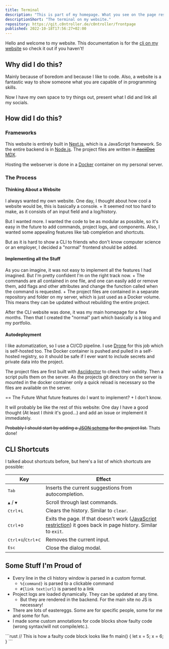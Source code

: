 ```yaml
---
title: Terminal
description: "This is part of my homepage. What you see on the page resembles an CLI. You just type in commands and some output is shown or it does something on the website. To find out which commands are available, you can just type help. Everything is always in development. So if you come back in a few days/weeks/months/years something could have been changed! You can also check out the dev version if you haven't already. Have fun!"
descriptionShort: "The terminal on my website."
repository: https://git.c0ntroller.de/c0ntroller/frontpage
published: 2022-10-18T17:56:27+02:00
---
```


Hello and welcome to my website. This documentation is for the [cli on my website](https://c0ntroller.de/terminal) so check it out if you haven't!

## Why did I do this?
Mainly because of boredom and because I like to code.
Also, a website is a fantastic way to show someone what you are capable of in programming skills.

Now I have my own space to try things out, present what I did and link all my socials.

## How did I do this?
### Frameworks
This website is entirely built in [Next.js](https://nextjs.org/), which is a JavaScript framework.
So the entire backend is in [Node.js](https://nodejs.org/).
The project files are written in ~~[AsciiDoc](https://projects.eclipse.org/projects/asciidoc.asciidoc-lang)~~ [MDX](https://mdxjs.com/).

Hosting the webserver is done in a [Docker](https://www.docker.com/) container on my personal server.

### The Process
#### Thinking About a Website
I always wanted my own website. One day, I thought about how cool a website would be, this is basically a console. +
It seemed not too hard to make, as it consists of an input field and a log/history. 

But I wanted more. I wanted the code to be as modular as possible, so it's easy in the future to add commands, project logs, and components. Also, I wanted some appealing features like tab completion and shortcuts.

But as it is hard to show a CLI to friends who don't know computer science or an employer, I decided a "normal" frontend should be added.

#### Implementing all the Stuff
As you can imagine, it was not easy to implement all the features I had imagined. But I'm pretty confident I'm on the right track now. +
The commands are all contained in one file, and one can easily add or remove them, add flags and other attributes and change the function called when the command is requested. +
The project files are contained in a separate repository and folder on my server, which is just used as a Docker volume. This means they can be updated without rebuilding the entire project. 

After the CLI website was done, it was my main homepage for a few months.
Then that I created the "normal" part which basically is a blog and my portfolio.

#### Autodeployment
I like automatization, so I use a CI/CD pipeline.
I use [Drone](https://www.drone.io/) for this job which is self-hosted too.
The Docker container is pushed and pulled in a self-hosted registry, so it should be safe if I ever want to include secrets and private data into the project.

The project files are first built with [Asciidoctor](https://asciidoctor.org/) to check their validity.
Then a script pulls them on the server.
As the projects git directory on the server is mounted in the docker container only a quick reload is necessary so the files are available on the server.

== The Future
What future features do I want to implement? +
I don't know.

It will probably be like the rest of this website: 
One day I have a good thought (At least I _think_ it's good...) and add an issue or implement it immediately.

~~Probably I should start by adding a [JSON schema](https://json-schema.org/) for the project list.~~ Thats done!

## CLI Shortcuts
I talked about shortcuts before, but here's a list of which shortcuts are possible: 

| Key | Effect |
|-----|--------|
| <kbd>Tab</kbd> | Inserts the current suggestions from autocompletion. |
| <kbd>&#9650;</kbd> / <kbd>&#9660;</kbd> | Scroll through last commands. |
| <kbd>Ctrl</kbd>+<kbd>L</kbd> | Clears the history. Similar to `clear`. |
| <kbd>Ctrl</kbd>+<kbd>D</kbd> | Exits the page. If that doesn't work ([JavaScript restriction](https://developer.mozilla.org/en-US/docs/Web/API/Window/close)) it goes back in page history. Similar to `exit`. |
| <kbd>Ctrl</kbd>+<kbd>U</kbd>/<kbd>Ctrl</kbd>+<kbd>C</kbd> | Removes the current input. |
| <kbd>Esc</kbd> | Close the dialog modal. |

## Some Stuff I'm Proud of
- Every line in the cli history window is parsed in a custom format.
  * `%{command}` is parsed to a clickable command
  * `#{link text|url}` is parsed to a link
- Project logs are loaded dynamically. They can be updated at any time.
  * But they are rendered in the backend. For the main site no JS is necessary!
- There are lots of eastereggs. Some are for specific people, some for me and some for fun.
- I made some custom annotations for code blocks show faulty code (wrong syntax/will not compile/etc.).

<div class="notCompiling">
```rust
// This is how a faulty code block looks like
fn main() {
  let x = 5;
  x = 6;
}
```
</div>
